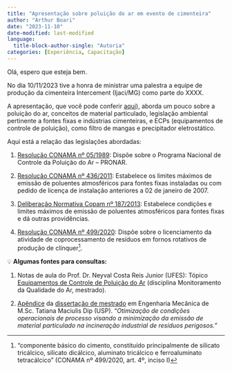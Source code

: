 ```yaml
---
title: "Apresentação sobre poluição do ar em evento de cimenteira"
author: "Arthur Boari"
date: "2023-11-10"
date-modified: last-modified
language: 
  title-block-author-single: "Autoria"
categories: [Experiência, Capacitação]
---
```


Olá, espero que esteja bem.

No dia 10/11/2023 tive a honra de ministrar uma palestra a equipe de produção da cimenteira Intercement (Ijaci/MG) como parte do XXXX.

A apresentação, que você pode conferir [aqui](Apresentação_cimenteira.pdf)), aborda um pouco sobre a poluição do ar, conceitos de material particulado, legislação ambiental pertinente a fontes fixas e indústrias cimenteiras, e ECPs (equipamentos de controle de poluição), como filtro de mangas e precipitador eletrostático.

Aqui está a relação das legislações abordadas:

1.  [Resolução CONAMA nº 05/1989](https://www.suape.pe.gov.br/images/publicacoes/resolucao/Resolu%C3%83%C2%A7%C3%83%C2%A3o_CONAMA_005.1989.pdf): Dispõe sobre o Programa Nacional de Controle da Poluição do Ar -- PRONAR.

2.  [Resolução CONAMA nº 436/2011](https://www.novaconcursos.com.br/blog/pdf/resolucao-436-2011.pdf): Estabelece os limites máximos de emissão de poluentes atmosféricos para fontes fixas instaladas ou com pedido de licença de instalação anteriores a 02 de janeiro de 2007.

3.  [Deliberação Normativa Copam nº 187/2013](https://www.legisweb.com.br/legislacao/?id=258656): Estabelece condições e limites máximos de emissão de poluentes atmosféricos para fontes fixas e dá outras providências.

4.  [Resolução CONAMA nº 499/2020](https://www.legisweb.com.br/legislacao/?id=403295): Dispõe sobre o licenciamento da atividade de coprocessamento de resíduos em fornos rotativos de produção de clínquer[^1].

[^1]: "componente básico do cimento, constituído principalmente de silicato tricálcico, silicato dicálcico, aluminato tricálcico e ferroaluminato tetracálcico" (CONAMA nº 499/2020, art. 4º, inciso I)

💡 **Algumas fontes para consultas:**

1.  Notas de aula do Prof. Dr. Neyval Costa Reis Junior (UFES): Tópico [Equipamentos de Controle de Poluição do Ar](http://www.inf.ufes.br/%7Eneyval/Monitoramento_Qualidade_Ar/Equipamentos_de_controle_de_emissao.pdf) (disciplina Monitoramento da Qualidade do Ar, mestrado).

2.  [Apêndice](https://teses.usp.br/teses/disponiveis/18/18135/tde-14022005-132933/publico/mestDipapendiceI_.pdf) da [dissertação de mestrado](https://teses.usp.br/teses/disponiveis/18/18135/tde-14022005-132933/pt-br.php) em Engenharia Mecânica de M.Sc. Tatiana Maciulis Dip (USP). "*Otimização de condições operacionais de processo visando a minimização da emissão de material particulado na incineração industrial de resíduos perigosos."*
